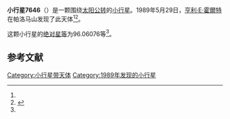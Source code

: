 {{Infobox planet
| bgcolour = #FFFFC0
| name = 7646
| symbol = 
| image = 
| caption = 
| discovery = yes
| discovery_ref = 
| discoverer = [[亨利·E·霍爾特|亨利·E·霍爾特]]
| discovery_site = [[帕洛马山|帕洛马山]] 
| discovered = 1989年5月29日
| designations = yes
| mp_name = 
| named_after = 
| alt_names = 
| mp_category = [[主带小行星|主带小行星]]
| orbit_ref = <ref name="a">[http://ssd.jpl.nasa.gov/sbdb.cgi?sstr=7646 7646] {{Wayback|url=http://ssd.jpl.nasa.gov/sbdb.cgi?sstr=7646 |date=20210717070247 }}，小行星數據庫瀏覽器（JPL Small-Body Database Browser）－[[美国国家航空航天局|美国国家航空航天局]]喷气推进实验室</ref>
| epoch = 2456400.5 (2013年4月18日更新)
| aphelion = {{convert|2.9667831|AU|km|3|abbr=on|lk=out}}
| perihelion = {{convert|2.2530705|AU|km|3|abbr=on}}
| semimajor = {{convert|2.6099268|AU|km|3|abbr=on}}
| eccentricity = 0.1367304
| period = 1540.071571 [[日|日]]<br />4.22[[儒略年|儒略年]]
| avg_speed = 
| inclination = 13.98040
| asc_node = 151.06180
| mean_anomaly = 
| arg_peri = 96.06076
| satellites = 
| physical_characteristics = yes
| dimensions = 
| mass = 
| density = 
| surface_grav = 
| escape_velocity = 
| sidereal_day = 
| axial_tilt = 
| pole_ecliptic_lat = 
| pole_ecliptic_lon = 
| albedo = 
| temperatures= 
| temp_name1 = 
| mean_temp_1 = 
| max_temp_1 = 
| temp_name2 = 
| max_temp_2 = 
| spectral_type = 
| abs_magnitude = 96.06076
}}

'''小行星7646'''（{{lang-en|7646}}）是一颗围绕[[太阳|太阳]][[公转|公转]]的[[小行星|小行星]]。1989年5月29日，[[亨利·E·霍爾特|亨利·E·霍爾特]]在帕洛马山发现了此天体<ref name="a" /><ref>{{cite news|title=小行星列表|url=http://cfa-www.harvard.edu/iau/lists/NumberedMPs.txt|accessdate=2013-07-08|newspaper=哈佛大学|archive-date=2008-05-17|archive-url=https://web.archive.org/web/20080517010638/http://cfa-www.harvard.edu/iau/lists/NumberedMPs.txt|dead-url=no}}</ref>。

这颗小行星的[[绝对星等|绝对星等]]为96.06076等<ref name="a" />。

==参考文献==
{{reflist}}
{{Minor Planet Number|[[小行星7645|小行星7645]]|[[小行星7647|小行星7647]]}}

{{小天体}}

[[Category:小行星带天体|Category:小行星带天体]]
[[Category:1989年发现的小行星|Category:1989年发现的小行星]]

{{asteroid-stub}}